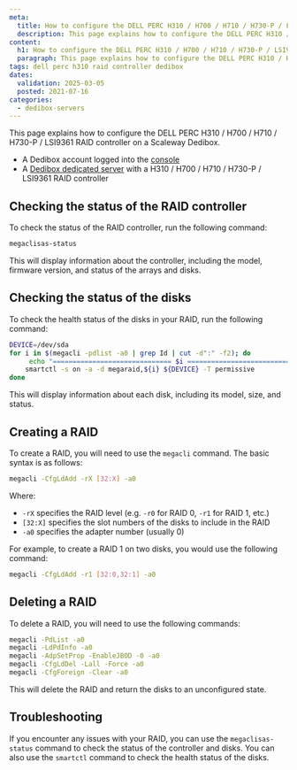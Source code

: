 ```yaml
---
meta:
  title: How to configure the DELL PERC H310 / H700 / H710 / H730-P / LSI9361 RAID controller
  description: This page explains how to configure the DELL PERC H310 / H700 / H710 / H730-P / LSI9361 RAID controller on a Scaleway Dedibox
content:
  h1: How to configure the DELL PERC H310 / H700 / H710 / H730-P / LSI9361 RAID controller
  paragraph: This page explains how to configure the DELL PERC H310 / H700 / H710 / H730-P / LSI9361 RAID controller
tags: dell perc h310 raid controller dedibox
dates:
  validation: 2025-03-05
  posted: 2021-07-16
categories:
  - dedibox-servers
---
```


This page explains how to configure the DELL PERC H310 / H700 / H710 / H730-P / LSI9361 RAID controller on a Scaleway Dedibox.

<Macro id="requirements" />

- A Dedibox account logged into the [console](https://console.online.net)
- A [Dedibox dedicated server](https://www.scaleway.com/en/dedibox/) with a H310 / H700 / H710 / H730-P / LSI9361 RAID controller

## Checking the status of the RAID controller

To check the status of the RAID controller, run the following command:
```bash
megaclisas-status
```
This will display information about the controller, including the model, firmware version, and status of the arrays and disks.

## Checking the status of the disks

To check the health status of the disks in your RAID, run the following command:
```bash
DEVICE=/dev/sda
for i in $(megacli -pdlist -a0 | grep Id | cut -d":" -f2); do
     echo "============================== $i =============================="
    smartctl -s on -a -d megaraid,${i} ${DEVICE} -T permissive
done
```
This will display information about each disk, including its model, size, and status.

## Creating a RAID

To create a RAID, you will need to use the `megacli` command. The basic syntax is as follows:
  ```bash
  megacli -CfgLdAdd -rX [32:X] -a0
  ```
  Where:

  * `-rX` specifies the RAID level (e.g. `-r0` for RAID 0, `-r1` for RAID 1, etc.)
  * `[32:X]` specifies the slot numbers of the disks to include in the RAID
  * `-a0` specifies the adapter number (usually 0)

  For example, to create a RAID 1 on two disks, you would use the following command:
  ```bash
  megacli -CfgLdAdd -r1 [32:0,32:1] -a0
  ```

## Deleting a RAID

To delete a RAID, you will need to use the following commands:
```bash
megacli -PdList -a0
megacli -LdPdInfo -a0
megacli -AdpSetProp -EnableJBOD -0 -a0
megacli -CfgLdDel -Lall -Force -a0
megacli -CfgForeign -Clear -a0
```
This will delete the RAID and return the disks to an unconfigured state.

## Troubleshooting

If you encounter any issues with your RAID, you can use the `megaclisas-status` command to check the status of the controller and disks. You can also use the `smartctl` command to check the health status of the disks.

